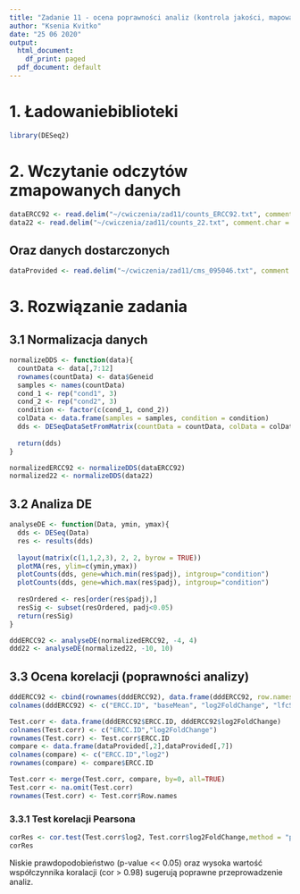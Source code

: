 ```yaml
---
title: "Zadanie 11 - ocena poprawności analiz (kontrola jakości, mapowanie, DE)"
author: "Ksenia Kvitko"
date: "25 06 2020"
output:
  html_document:
    df_print: paged
  pdf_document: default
---
```


# 1. Ładowaniebiblioteki
```r
library(DESeq2)
```

# 2. Wczytanie odczytów zmapowanych danych
```r
dataERCC92 <- read.delim("~/cwiczenia/zad11/counts_ERCC92.txt", comment.char = "#")
data22 <- read.delim("~/cwiczenia/zad11/counts_22.txt", comment.char = "#")
```

## Oraz danych dostarczonych
```r
dataProvided <- read.delim("~/cwiczenia/zad11/cms_095046.txt", comment.char = "#")
```

# 3. Rozwiązanie zadania

## 3.1 Normalizacja danych

```r
normalizeDDS <- function(data){
  countData <- data[,7:12]
  rownames(countData) <- data$Geneid
  samples <- names(countData)
  cond_1 <- rep("cond1", 3)
  cond_2 <- rep("cond2", 3)
  condition <- factor(c(cond_1, cond_2))
  colData <- data.frame(samples = samples, condition = condition)
  dds <- DESeqDataSetFromMatrix(countData = countData, colData = colData, design = ~condition)
  
  return(dds)
}

normalizedERCC92 <- normalizeDDS(dataERCC92)
normalized22 <- normalizeDDS(data22)
```

## 3.2 Analiza DE
```r
analyseDE <- function(Data, ymin, ymax){
  dds <- DESeq(Data)
  res <- results(dds)
  
  layout(matrix(c(1,1,2,3), 2, 2, byrow = TRUE))
  plotMA(res, ylim=c(ymin,ymax))
  plotCounts(dds, gene=which.min(res$padj), intgroup="condition")
  plotCounts(dds, gene=which.max(res$padj), intgroup="condition")
  
  resOrdered <- res[order(res$padj),]
  resSig <- subset(resOrdered, padj<0.05)
  return(resSig)
}

dddERCC92 <- analyseDE(normalizedERCC92, -4, 4)
ddd22 <- analyseDE(normalized22, -10, 10)
```

## 3.3 Ocena korelacji (poprawności analizy)
```r
dddERCC92 <- cbind(rownames(dddERCC92), data.frame(dddERCC92, row.names=NULL))
colnames(dddERCC92) <- c("ERCC.ID", "baseMean", "log2FoldChange", "lfcSE", "stat", "pvalue", "padj")

Test.corr <- data.frame(dddERCC92$ERCC.ID, dddERCC92$log2FoldChange)
colnames(Test.corr) <- c("ERCC.ID","log2FoldChange")
rownames(Test.corr) <- Test.corr$ERCC.ID
compare <- data.frame(dataProvided[,2],dataProvided[,7])
colnames(compare) <- c("ERCC.ID","log2")
rownames(compare) <- compare$ERCC.ID

Test.corr <- merge(Test.corr, compare, by=0, all=TRUE)
Test.corr <- na.omit(Test.corr)
rownames(Test.corr) <- Test.corr$Row.names
```

### 3.3.1 Test korelacji Pearsona
```r
corRes <- cor.test(Test.corr$log2, Test.corr$log2FoldChange,method = "pearson", )
corRes
```

Niskie prawdopodobieństwo (p-value << 0.05) oraz wysoka wartość współczynnika koralacji (cor > 0.98) sugerują poprawne przeprowadzenie analiz.